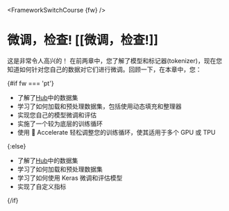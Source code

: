 <FrameworkSwitchCourse {fw} />

# 微调，检查! [[微调，检查!]]

<CourseFloatingBanner
    chapter={3}
    classNames="absolute z-10 right-0 top-0"
/>

这是非常令人高兴的！ 在前两章中，您了解了模型和标记器(tokenizer)，现在您知道如何针对您自己的数据对它们进行微调。回顾一下，在本章中，您：

{#if fw === 'pt'}
* 了解了[Hub](https://huggingface.co/datasets)中的数据集
* 学习了如何加载和预处理数据集，包括使用动态填充和整理器
* 实现您自己的模型微调和评估
* 实施了一个较为底层的训练循环
* 使用 🤗 Accelerate 轻松调整您的训练循环，使其适用于多个 GPU 或 TPU

{:else}
* 了解了[Hub](https://huggingface.co/datasets)中的数据集
* 学习了如何加载和预处理数据集
* 学习了如何使用 Keras 微调和评估模型
* 实现了自定义指标

{/if}
